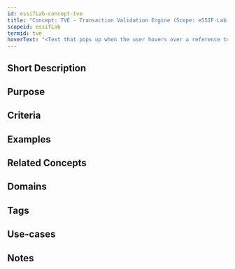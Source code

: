 ```yaml
---
id: essifLab-concept-tve
title: "Concept: TVE - Transaction Validation Engine (Scope: eSSIF-Lab)"
scopeid: essifLab
termid: tve
hoverText: "<Text that pops up when the user hovers over a reference to this concept>"
---
```


## Short Description
<!--REQUIRED--in 1-3 sentences that describe the concept to a layperson with reasonable accuracy.-->

## Purpose
<!--Describe why the concept is needed. What purposes does it serve? What can you do with it that you cannot do (as well) without it? What objectives does it help realize? Why is this concept relevant within its scope of definition?-->

## Criteria
<!--REQUIRED--How is this concept different from related ideas? What are essential characteristics that must be true? This is where you specify the [intensional definition](https://en.wikipedia.org/wiki/Extensional_and_intensional_definitions) of the concept, i.e. the necessary and sufficient conditions for when the term should be used. This makes that the concept becomes crystal clear. In the case of nouns, this is equivalent to specifying the properties that an object needs to have in order to be counted as a referent of the term.-->

## Examples
<!--Provide a few sentences in which you give examples that obviously qualify as instances of `<New Term>`, and that do NOT obviously qualify. Also, provide examples that are not (so) obvious, but help users to better understand its intension.-->

## Related Concepts
<!--Link to any concepts that are similar but distinct, with a note about the relationship.-->

## Domains
<!--In which general knowledge ecosystems or mental model families does this concept play a role?-->

## Tags
<!--Add hash tags here that allow us to group concepts in useful ways.-->

## Use-cases
<!--This (optional) section specifies an (optional) introductory paragraph, and a level-3 (i.e. `###`) subsection for every use case it describes. Every such use-case SHOULD
- describe the situation/context of the use-case;
- show how to apply `<New Term>` to/in that situation;
- shows the relevance of having `<New Term>` for the use-case as opposed to not having it.-->

## Notes
<!--This (optional) section is the place to put anything for which there is no other good place to put it.-->

<!--
---
## Footnotes

[//]: # This (optional) section contains any footnotes that may have been specified in the text above.

[^1]: the text for footnote [^1] goes here.

-->